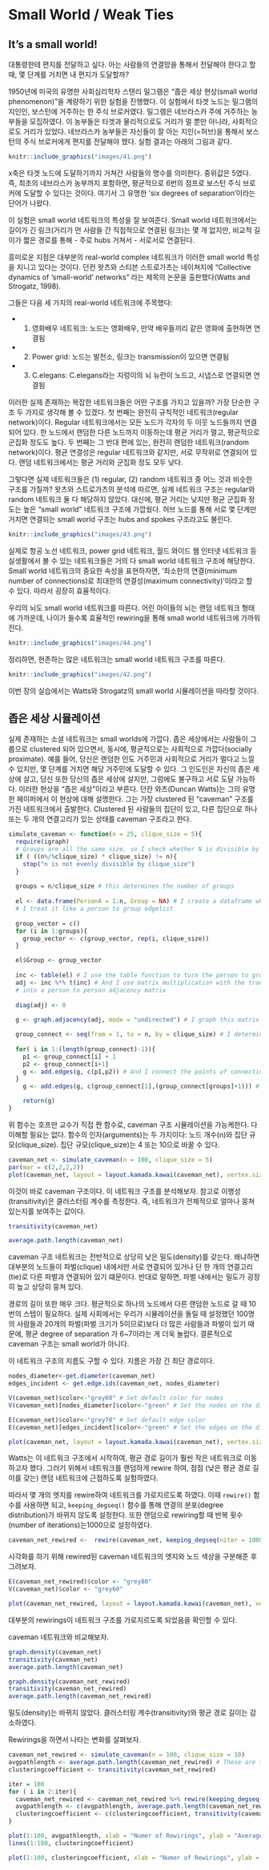 # Small World / Weak Ties

## It's a small world!  

대통령한테 편지를 전달하고 싶다. 아는 사람들의 연결망을 통해서 전달해야 한다고 할 때, 몇 단계를 거치면 내 편지가 도달할까? 


1950년에 미국의 유명한 사회심리학자 스탠리 밀그램은 "좁은 세상 현상(small world phenomenon)"을 계량하기 위한 실험을 진행했다. 이 실험에서 타겟 노드는 밀그램의 지인인, 보스턴에 거주하는 한 주식 브로커였다. 밀그램은 네브라스카 주에 거주하는 농부들을 모집하였다. 이 농부들은 타겟과 물리적으로도 거리가 멀 뿐만 아니라, 사회적으로도 거리가 있었다. 네브라스카 농부들은 자신들이 잘 아는 지인(=허브)을 통해서 보스턴의 주식 브로커에게 편지를 전달해야 했다. 실험 결과는 아래의 그림과 같다. 

```r
knitr::include_graphics("images/41.png")
```

x축은 타겟 노드에 도달하기까지 거쳐간 사람들의 명수를 의미한다. 중위값은 5였다. 즉, 최초의 네브라스카 농부까지 포함하면, 평균적으로 6번의 점프로 보스턴 주식 브로커에 도달할 수 있다는 것이다. 여기서 그 유명한 'six degrees of separation'이라는 단어가 나왔다. 

이 실험은 small world 네트워크의 특성을 잘 보여준다. Small world 네트워크에서는 길이가 긴 링크(거리가 먼 사람들 간 직접적으로 연결된 링크)는 몇 개 없지만, 비교적 길이가 짧은 경로를 통해 - 주로 hubs 거쳐서 - 서로서로 연결된다. 

흥미로운 지점은 대부분의 real-world complex 네트워크가 이러한 small world 특성을 지니고 있다는 것이다. 던컨 왓츠와 스티븐 스트로가츠는 네이쳐지에 "Collective dynamics of 'small-world' networks" 라는 제목의 논문을 출판했다(Watts and Strogatz, 1998). 


그들은 다음 세 가지의 real-world 네트워크에 주목했다: 

* (1) 영화배우 네트워크: 노드는 영화배우, 만약 배우들끼리 같은 영화에 출현하면 연결됨
* (2) Power grid: 노드는 발전소, 링크는 transmission이 있으면 연결됨
* (3) C.elegans: C.elegans라는 지렁이의 뇌 뉴런이 노드고, 시냅스로 연결되면 연결됨


이러한 실제 존재하는 복잡한 네트워크들은 어떤 구조를 가지고 있을까? 가장 단순한 구조 두 가지로 생각해 볼 수 있겠다. 첫 번째는 완전히 규칙적인 네트워크(regular network)이다. Regular 네트워크에서는 모든 노드가 각자의 두 이웃 노드들까지 연결되어 있다. 한 노드에서 랜덤한 다른 노드까지 이동하는데 평균 거리가 멀고, 평균적으로 군집화 정도도 높다. 두 번째는 그 반대 편에 있는, 완전히 랜덤한 네트워크(random network)이다. 평균 연결성은 regular 네트워크와 같지만, 서로 무작위로 연결되어 있다. 랜덤 네트워크에서는 평균 거리와 군집화 정도 모두 낮다. 

그렇다면 실제 네트워크들은 (1) regular, (2) random 네트워크 중 어느 것과 비슷한 구조를 가질까? 왓츠와 스트로가츠의 분석에 따르면, 실제 네트워크 구조는 regular와 random 네트워크 둘 다 해당하지 않았다. 대신에, 평균 거리는 낮지만 평균 군집화 정도는 높은 "small world" 네트워크 구조에 가깝웠다. 허브 노드를 통해 서로 몇 단계만 거치면 연결되는 small world 구조는 hubs and spokes 구조라고도 불린다. 


```r
knitr::include_graphics("images/43.png")
```

실제로 항공 노선 네트워크, power grid 네트워크, 월드 와이드 웹 인터넷 네트워크 등 실생활에서 볼 수 있는 네트워크들은 거의 다 small world 네트워크 구조에 해당한다. Small world 네트워크의 중요한 속성을 표현하자면, '최소한의 연결(minimum number of connections)로 최대한의 연결성(maximum connectivity)'이라고 할 수 있다. 따라서 굉장히 효율적이다. 

우리의 뇌도 small world 네트워크를 따른다. 어린 아이들의 뇌는 랜덤 네트워크 형태에 가까운데, 나이가 들수록 효율적인 rewiring을 통해 small world 네트워크에 가까워진다. 

```r
knitr::include_graphics("images/44.png")
```
정리하면, 현존하는 많은 네트워크는 small world 네트워크 구조를 따른다. 

```r
knitr::include_graphics("images/42.png")
```

이번 장의 실습에서는 Watts와 Strogatz의 small world 시뮬레이션을 따라할 것이다.  


## 좁은 세상 시뮬레이션  

실제 존재하는 소셜 네트워크는 small worlds에 가깝다. 좁은 세상에서는 사람들이 그룹으로 clustered 되어 있으면서, 동시에, 평균적으로는 사회적으로 가깝다(socially proximate). 예를 들어, 당신은 랜덤한 인도 거주민과 사회적으로 거리가 멀다고 느낄 수 있지만, 몇 단계를 거치면 해당 거주민에 도달할 수 있다. 그 인도인은 자신의 좁은 세상에 살고, 당신 또한 당신의 좁은 세상에 살지만, 그럼에도 불구하고 서로 도달 가능하다. 이러한 현상을 "좁은 세상"이라고 부른다. 
던칸 와츠(Duncan Watts)는 그의 유명한 페이퍼에서 이 현상에 대해 설명한다. 그는 가장 clustered 된 "caveman" 구조를 가진 네트워크에서 출발한다. Clustered 된 사람들의 집단이 있고, 다른 집단으로 하나 또는 두 개의 연결고리가 있는 상태를 caveman 구조라고 한다.  


```r
simulate_caveman <- function(n = 25, clique_size = 5){
  require(igraph)
  # Groups are all the same size, so I check whether N is divisible by the size of groups
  if ( ((n%/%clique_size) * clique_size) != n){
    stop("n is not evenly divisible by clique_size")
  }
  
  groups = n/clique_size # this determines the number of groups
  
  el <- data.frame(PersonA = 1:n, Group = NA) # I create a dataframe which has people and the groups they are in
  # I treat it like a person to group edgelist
  
  group_vector = c()
  for (i in 1:groups){
    group_vector <- c(group_vector, rep(i, clique_size))
  }  

  el$Group <- group_vector
  
  inc <- table(el) # I use the table function to turn the person to group edgelist into an incidence matrix
  adj <- inc %*% t(inc) # And I use matrix multiplication with the transpose to turn the person to group incidence matrix
  # into a person to person adjacency matrix
  
  diag(adj) <- 0 
  
  g <- graph.adjacency(adj, mode = "undirected") # I graph this matrix

  group_connect <- seq(from = 1, to = n, by = clique_size) # I determine the points of connection using a sequence function
  
  for( i in 1:(length(group_connect)-1)){
    p1 <- group_connect[i] + 1
    p2 <- group_connect[i+1]
    g <- add.edges(g, c(p1,p2)) # And I connect the points of connection using add.edges
  }
    g <- add.edges(g, c(group_connect[1],(group_connect[groups]+1))) # finally I connect the ends of the structure so that it forms a circle

    return(g)    
} 
```

위 함수는 호프만 교수가 직접 짠 함수로, caveman 구조 시뮬레이션을 가능케한다. 다 이해할 필요는 없다. 함수의 인자(arguments)는 두 가지이다: 노드 개수(n)와 집단 규모(clique_size). 집단 규모(clique_size)는 4 또는 10으로 바꿀 수 있다. 

```r
caveman_net <- simulate_caveman(n = 100, clique_size = 5) 
par(mar = c(2,2,2,2))
plot(caveman_net, layout = layout.kamada.kawai(caveman_net), vertex.size = 2, vertex.label = NA, vertex.color = "grey80")
```

이것이 바로 caveman 구조이다. 이 네트워크 구조를 분석해보자. 참고로 이행성(transitivity)은 클러스터링 계수를 측정한다. 즉, 네트워크가 전체적으로 얼마나 뭉쳐있는지를 보여주는 값이다.

```r
transitivity(caveman_net) 

average.path.length(caveman_net)
```
 
caveman 구조 네트워크는 전반적으로 상당히 낮은 밀도(density)를 갖는다. 왜냐하면 대부분의 노드들이 파벌(clique) 내에서만 서로 연결되어 있거나 단 한 개의 연결고리(tie)로 다른 파벌과 연결되어 있기 떄문이다. 반대로 말하면, 파벌 내에서는 밀도가 굉장히 높고 상당히 뭉쳐 있다.  

경로의 길이 또한 매우 크다. 평균적으로 하나의 노드에서 다른 랜덤한 노드로 갈 때 10번의 스텝이 필요하다. 실제 사회에서는 우리가 시뮬레이션을 돌릴 때 설정했던 100명의 사람들과 20개의 파벌(파벌 크기가 5이므로)보다 더 많은 사람들과 파벌이 있기 때문에, 평균 degree of separation 가 6~7이라는 게 더욱 놀랍다. 결론적으로 caveman 구조는 small world가 아니다. 

이 네트워크 구조의 지름도 구할 수 있다. 지름은 가장 긴 최단 경로이다. 

```r
nodes_diameter<-get.diameter(caveman_net)
edges_incident <- get.edge.ids(caveman_net, nodes_diameter)

V(caveman_net)$color<-"grey60" # Set default color for nodes
V(caveman_net)[nodes_diameter]$color<-"green" # Set the nodes on the diameter to be green

E(caveman_net)$color<-"grey70" # Set default edge color
E(caveman_net)[edges_incident]$color<-"green" # Set the edges on the diameter to be green
```


```r
plot(caveman_net, layout = layout.kamada.kawai(caveman_net), vertex.size = 2, vertex.label = NA)

```
Watts는 이 네트워크 구조에서 시작하여, 평균 경로 길이가 훨씬 작은 네트워크로 이동하고자 했다. 그러기 위해서 네트워크를 랜덤하게 rewire 하여, 점점 (낮은 평균 경로 길이를 갖는) 랜덤 네트워크에 근접하도록 실험하였다. 

따라서 몇 개의 엣지를 rewire하여 네트워크를 가로지르도록 하였다. 이때 `rewire()` 함수를 사용하면 되고, `keeping_degseq()` 함수를 통해 연결의 분포(degree distribution)가 바뀌지 않도록 설정한다. 또한 랜덤으로 rewiring할 때 반복 횟수(number of iterations)는1000으로 설정하였다. 

```r
caveman_net_rewired <-  rewire(caveman_net, keeping_degseq(niter = 1000))
```

시각화를 하기 위해 rewired된 caveman 네트워크의 엣지와 노드 색상을 구분해준 후 그려보자. 

```r
E(caveman_net_rewired)$color <- "grey80"
V(caveman_net)$color <- "grey60"

plot(caveman_net_rewired, layout = layout.kamada.kawai(caveman_net), vertex.size = 2, vertex.label=NA)

```

대부분의 rewirings이 네트워크 구조를 가로지르도록 되었음을 확인할 수 있다. 

caveman 네트워크와 비교해보자. 


```r

graph.density(caveman_net) 
transitivity(caveman_net) 
average.path.length(caveman_net)

graph.density(caveman_net_rewired) 
transitivity(caveman_net_rewired) 
average.path.length(caveman_net_rewired)

```

밀도(density)는 바뀌지 않았다. 클러스터링 계수(transitivity)와 평균 경로 길이는 감소하였다. 

Rewirings을 하면서 나타는 변화를 살펴보자. 

```r
caveman_net_rewired <- simulate_caveman(n = 100, clique_size = 10)
avgpathlength <- average.path.length(caveman_net_rewired) # These are the first observation
clusteringcoefficient <- transitivity(caveman_net_rewired)

iter = 100
for ( i in 2:iter){
  caveman_net_rewired <- caveman_net_rewired %>% rewire(keeping_degseq(niter = 1))
  avgpathlength <- c(avgpathlength, average.path.length(caveman_net_rewired)) # We are just appending the result to a vector
  clusteringcoefficient <- c(clusteringcoefficient, transitivity(caveman_net_rewired))
}

plot(1:100, avgpathlength, xlab = "Numer of Rewirings", ylab = "Average Path Length", main = "Caveman", type = "l")
lines(1:100, clusteringcoefficient)
```



```r
plot(1:100, clusteringcoefficient, xlab = "Numer of Rewirings", ylab = "Clustering Coefficient", main = "Caveman", type = "l", ylim = c(0,1))

```

